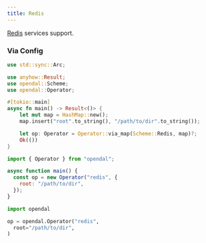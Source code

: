 ```yaml
---
title: Redis
---
```


[Redis](https://redis.io/) services support.


<Docs components={props.components} />

### Via Config



<Tabs>
  <TabItem value="rust" label="Rust" default>

```rust
use std::sync::Arc;

use anyhow::Result;
use opendal::Scheme;
use opendal::Operator;

#[tokio::main]
async fn main() -> Result<()> {
    let mut map = HashMap::new();
    map.insert("root".to_string(), "/path/to/dir".to_string());

    let op: Operator = Operator::via_map(Scheme::Redis, map)?;
    Ok(())
}
```

  </TabItem>
  <TabItem value="node.js" label="Node.js">

```javascript
import { Operator } from "opendal";

async function main() {
  const op = new Operator("redis", {
    root: "/path/to/dir",
  });
}
```

  </TabItem>
  <TabItem value="python" label="Python">

```python
import opendal

op = opendal.Operator("redis",
  root="/path/to/dir",
)
```

  </TabItem>
</Tabs>



